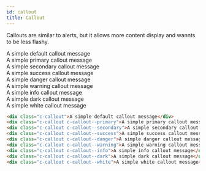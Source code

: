 ```yaml
---
id: callout
title: Callout
---
```



<Version version="1.0.0" source="glsass-components/_components.callout.scss" />

Callouts are similar to alerts, but it allows more content display and wannts to
be less flashy.

<Example>
  <div class="c-callout">A simple default callout message</div>
  <div class="c-callout c-callout--primary">
    A simple primary callout message
  </div>
  <div class="c-callout c-callout--secondary">
    A simple secondary callout message
  </div>
  <div class="c-callout c-callout--success">
    A simple success callout message
  </div>
  <div class="c-callout c-callout--danger">A simple danger callout message</div>
  <div class="c-callout c-callout--warning">
    A simple warning callout message
  </div>
  <div class="c-callout c-callout--info">A simple info callout message</div>
  <div class="c-callout c-callout--dark">A simple dark callout message</div>
  <div class="c-callout c-callout--white">A simple white callout message</div>
</Example>

<!-- prettier-ignore-start -->
```html
<div class="c-callout">A simple default callout message</div>
<div class="c-callout c-callout--primary">A simple primary callout message</div>
<div class="c-callout c-callout--secondary">A simple secondary callout message</div>
<div class="c-callout c-callout--success">A simple success callout message</div>
<div class="c-callout c-callout--danger">A simple danger callout message</div>
<div class="c-callout c-callout--warning">A simple warning callout message</div>
<div class="c-callout c-callout--info">A simple info callout message</div>
<div class="c-callout c-callout--dark">A simple dark callout message</div>
<div class="c-callout c-callout--white">A simple white callout message</div>
```
<!-- prettier-ignore-end -->
